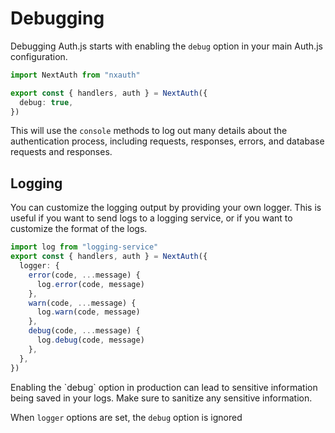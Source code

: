 
# Debugging

Debugging Auth.js starts with enabling the `debug` option in your main Auth.js configuration.

```ts filename="./auth.ts" {4}
import NextAuth from "nxauth"

export const { handlers, auth } = NextAuth({
  debug: true,
})
```

This will use the `console` methods to log out many details about the authentication process, including requests, responses, errors, and database requests and responses.

## Logging

You can customize the logging output by providing your own logger. This is useful if you want to send logs to a logging service, or if you want to customize the format of the logs.

```ts filename="./auth.ts"
import log from "logging-service"
export const { handlers, auth } = NextAuth({
  logger: {
    error(code, ...message) {
      log.error(code, message)
    },
    warn(code, ...message) {
      log.warn(code, message)
    },
    debug(code, ...message) {
      log.debug(code, message)
    },
  },
})
```

<Callout type="warning">
  Enabling the `debug` option in production can lead to sensitive information
  being saved in your logs. Make sure to sanitize any sensitive information.
</Callout>

When `logger` options are set, the `debug` option is ignored
